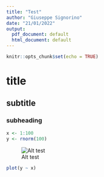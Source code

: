 ---
title: "Test"
author: "Giuseppe Signorino"
date: "21/01/2022"
output:
  pdf_document: default
  html_document: default
---

```{r setup, include=FALSE}
knitr::opts_chunk$set(echo = TRUE)
```

# title
## subtitle
### subheading

```{r, echo = FALSE}
x <- 1:100
y <- rnorm(100)
```

![Alt test](https://www.askideas.com/media/49/Leopard-Funny-Bored-Meme-Picture.jpg)


```{r}
plot(y ~ x)
```


